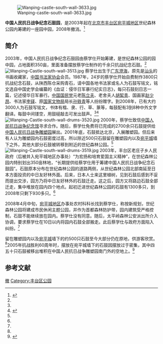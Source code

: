 [[File:Wanping-castle-south-wall-3633.jpg|thumb]]

'''中国人民抗日战争纪念石鼓园'''，是2003年起在[[北京市|北京市]][[丰台区|丰台区]][[宛平城地区|宛平城地区]]世纪森林公园内筹建的一座园中园，2008年撤消。<ref name=xhw>{{Cite web |url=http://news.xinhuanet.com/collection/2008-05/06/content_8112346.htm |title=藏家制作千只抗战石鼓无处安放 遭警方驱赶，新华网，2008-05-06 |accessdate=2015-04-10 |archive-date=2008-10-03 |archive-url=https://web.archive.org/web/20081003081134/http://news.xinhuanet.com/collection/2008-05/06/content_8112346.htm |dead-url=no }}</ref>

==简介==
2003年，中国人民抗日战争纪念石鼓园由蔡学仕开始筹建，是世纪森林公园的园中园，占地面积350亩，里面准备摆放蔡学仕制作的千余只抗战纪念石鼓。<ref name=xhw/>
[[File:Wanping-Castle-south-wall-3513.jpg|thumb]]
蔡学仕出生于[[广东|广东]][[澄海|澄海]]，原先是[[汕头|汕头]]的书画收藏家，[[中国书法家协会|中国书法家协会]]会员。1987年，24岁的蔡学仕开始自费制作3800只抗战纪念石鼓，从陕西陈仓采购青石，请中国各地书法家或名人为石鼓写铭文，铭文选自中国史学会编纂的《血证：侵华日军暴行纪实日志》，每只石鼓刻日志一篇，记述侵华日军暴行。[[中国国民党|中国国民党]]元老[[陈立夫|陈立夫]]、老舍夫人[[胡絜青|胡絜青]]、国画家[[赵少昂|赵少昂]]、书法家[[李铎|李铎]]、原[[国家文物局|国家文物局]]局长[[孙轶青|孙轶青]]等人纷纷赠字。到2008年，已有大约3000人为石鼓写铭文，书体有楷、隶、行、草、篆等，每鼓配有3到8种中外文字翻译。每鼓中间镂空，用鼓槌敲击可发出鼓声。<ref name=xhw/><ref name=gmw>{{Cite web |url=http://pic.gmw.cn/channelplay/6200/2219171/0/0.html |title=“石鼓”抗日铭刻历史 前事不忘后事之师，光明图片，2014-08-15 |accessdate=2015-04-10 |archive-date=2015-04-16 |archive-url=https://web.archive.org/web/20150416082907/http://pic.gmw.cn/channelplay/6200/2219171/0/0.html |dead-url=no }}</ref>
[[File:Wanping-Castle-south-wall-drums-3520.jpg|thumb]]
2000年，蔡学仕致信[[中国人民抗日战争纪念馆|中国人民抗日战争纪念馆]]寻求合作。随后，蔡学仕免费将已完成的2700余只石鼓提供给[[中国人民抗日战争雕塑园|中国人民抗日战争雕塑园]]展出。2001年底，石鼓抵达北京，入展雕塑园。但后来有人认为雕塑园内石鼓密度过高，所以除近500只石鼓留在雕塑园内以及[[宛平城|宛平城]]墙下之外，其他大部分石鼓被转移到附近的世纪森林公园。<ref name=xhw/>
[[File:Wanping-Castle-south-wall-drums-3519.jpg|thumb]]
2003年，丰台区老庄子乡人民政府（后被并入宛平城地区办事处）“为宏扬和培育爱国主义精神”，在世纪森林公园内特别划出350亩林地，“长期提供给蔡学仕用于筹建中国人民抗日战争纪念石鼓园”。石鼓原本分布在世纪森林公园的道路两侧，从世纪森林公园北部南延至日本方面投资的中日友好林外面。后来，日本人士来这里植树，见到石鼓后感到不妥而提出交涉，园方乃将中日友好林外的石鼓迁走。这之后，园方又将路边石鼓全部迁走，集中堆放在园内四个地点。起初迁进世纪森林公园的石鼓有1300多只，到2008年只剩下930多只。<ref name=xhw/>

2008年4月中旬，[[宛平城地区|宛平城地区]]办事处农村科科长找到蔡学仕，称按新规划，世纪森林公园将建成市民休闲主题公园，并作为首都森林防护带，园内建筑受严格控制，石鼓不能继续放在园内。蔡学仕没有同意。随后，太平岭森林公安派出所介入协调，要求蔡学仕在10日以内将园内石鼓全部搬走。此后蔡学仕与政府方面陷入纠纷。<ref name=xhw/>

留在雕塑园内以及[[宛平城|宛平城]]墙下的约500只石鼓至今大部分仍在原地，供游客欣赏。<ref name=gmw/>2005年抗战胜利60周年时，摆放在宛平城墙下的石鼓因摆放过于密集，其中四五十只石鼓被移出堆积在中国人民抗日战争雕塑园南门外的空地上。<ref>{{Cite web |url=http://news.sohu.com/20060223/n241967384.shtml |title=北京抗战纪念石鼓被弃荒地 捐资者称很痛心，搜狐，2006-02-23 |accessdate=2015-04-10 |archive-date=2019-05-11 |archive-url=https://web.archive.org/web/20190511003400/http://news.sohu.com/20060223/n241967384.shtml |dead-url=no }}</ref>

==参考文献==
{{Reflist|2}}

[[Category:北京市抗日战争纪念性建筑物|撤]]
[[Category:丰台区公园|Category:丰台区公园]]